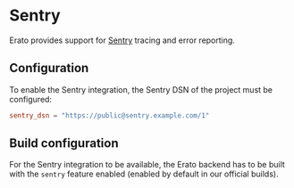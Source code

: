 # Sentry

Erato provides support for [Sentry](https://sentry.io/) tracing and error reporting.

## Configuration

To enable the Sentry integration, the Sentry DSN of the project must be configured:

```toml filename="erato.toml"
sentry_dsn = "https://public@sentry.example.com/1"
```

## Build configuration

For the Sentry integration to be available, the Erato backend has to be built with the `sentry` feature enabled (enabled by default in our official builds).
